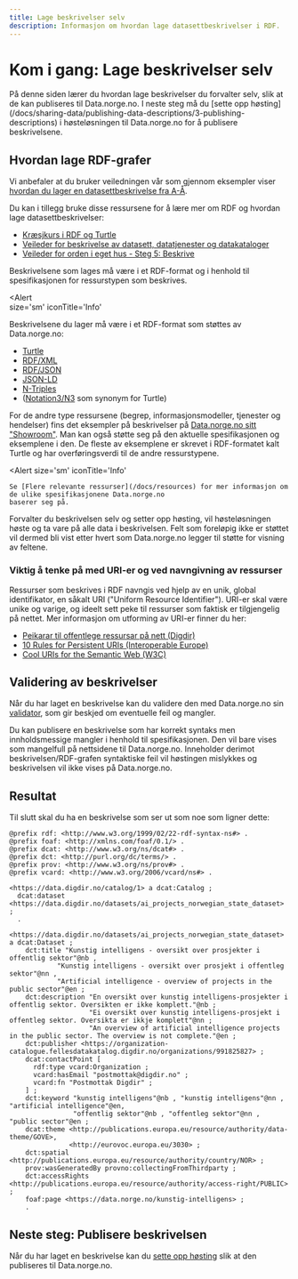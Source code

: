 ```yaml
---
title: Lage beskrivelser selv
description: Informasjon om hvordan lage datasettbeskrivelser i RDF.
---
```


# Kom i gang: Lage beskrivelser selv

<Ingress>
    På denne siden lærer du hvordan lage beskrivelser du forvalter selv, slik at de kan publiseres til Data.norge.no. I
    neste steg må du [sette opp høsting](/docs/sharing-data/publishing-data-descriptions/3-publishing-descriptions) i
    høsteløsningen til Data.norge.no for å publisere beskrivelsene.
</Ingress>

## Hvordan lage RDF-grafer

Vi anbefaler at du bruker veiledningen vår som gjennom eksempler viser [hvordan du lager en datasettbeskrivelse fra A-Å](/docs/sharing-data/how-to-dataset).

Du kan i tillegg bruke disse ressursene for å lære mer om RDF og hvordan lage datasettbeskrivelser:

-   [Kræsjkurs i RDF og Turtle](/docs/sharing-data/rdf/rdf-crash-course)
-   [Veileder for beskrivelse av datasett, datatjenester og datakataloger](https://informasjonsforvaltning.github.io/veileder-beskrivelse-av-datasett/#beskrivelse-av-datasett)
-   [Veileder for orden i eget hus - Steg 5: Beskrive](https://www.digdir.no/informasjonsforvaltning/steg-5-beskrive/2724)

Beskrivelsene som lages må være i et RDF-format og i henhold til spesifikasjonen for ressurstypen som beskrives.

<Alert  
  size='sm'
  iconTitle='Info'
>

Beskrivelsene du lager må være i et RDF-format som støttes av Data.norge.no:

-   [Turtle](https://www.w3.org/TR/turtle/)
-   [RDF/XML](https://www.w3.org/TR/rdf-syntax-grammar/)
-   [RDF/JSON](https://www.w3.org/TR/rdf-json/)
-   [JSON-LD](https://www.w3.org/TR/json-ld11/)
-   [N-Triples](https://www.w3.org/TR/n-triples/)
-   ([Notation3/N3](https://www.w3.org/TeamSubmission/n3/) som synonym for Turtle)

</Alert>

For de andre type ressursene (begrep, informasjonsmodeller, tjenester og hendelser) fins det eksempler på beskrivelser på [Data.norge.no sitt "Showroom"](https://data.norge.no/showroom/overview). Man kan også støtte seg på den aktuelle spesifikasjonen og eksemplene i den. De fleste av eksemplene er skrevet i RDF-formatet kalt Turtle og har overføringsverdi til de andre ressurstypene.

<Alert 
    size='sm'
    iconTitle='Info'
>
    Se [Flere relevante ressurser](/docs/resources) for mer informasjon om de ulike spesifikasjonene Data.norge.no
    baserer seg på.
</Alert>

Forvalter du beskrivelsen selv og setter opp høsting, vil høsteløsningen høste og ta vare på alle data i beskrivelsen. Felt som foreløpig ikke er støttet vil dermed bli vist etter hvert som Data.norge.no legger til støtte for visning av feltene.

### Viktig å tenke på med URI-er og ved navngivning av ressurser

Ressurser som beskrives i RDF navngis ved hjelp av en unik, global identifikator, en såkalt URI ("Uniform Resource Identifier"). URI-er skal være unike og varige, og ideelt sett peke til ressurser som faktisk er tilgjengelig på nettet. Mer informasjon om utforming av URI-er finner du her:

-   [Peikarar til offentlege ressursar på nett (Digdir)](https://www.digdir.no/standarder/peikarar-til-offentlege-ressursar-pa-nett/1492)
-   [10 Rules for Persistent URIs (Interoperable Europe)](https://joinup.ec.europa.eu/collection/semic-support-centre/document/10-rules-persistent-uris)
-   [Cool URIs for the Semantic Web (W3C)](https://www.w3.org/TR/cooluris/#semweb)

## Validering av beskrivelser

Når du har laget en beskrivelse kan du validere den med Data.norge.no sin [validator](https://data.norge.no/validator), som gir beskjed om eventuelle feil og mangler.

Du kan publisere en beskrivelse som har korrekt syntaks men innholdsmessige mangler i henhold til spesifikasjonen. Den vil bare vises som mangelfull på nettsidene til Data.norge.no. Inneholder derimot beskrivelsen/RDF-grafen syntaktiske feil vil høstingen mislykkes og beskrivelsen vil ikke vises på Data.norge.no.

## Resultat

Til slutt skal du ha en beskrivelse som ser ut som noe som ligner dette:

```turtle
@prefix rdf: <http://www.w3.org/1999/02/22-rdf-syntax-ns#> .
@prefix foaf: <http://xmlns.com/foaf/0.1/> .
@prefix dcat: <http://www.w3.org/ns/dcat#> .
@prefix dct: <http://purl.org/dc/terms/> .
@prefix prov: <http://www.w3.org/ns/prov#> .
@prefix vcard: <http://www.w3.org/2006/vcard/ns#> .

<https://data.digdir.no/catalog/1> a dcat:Catalog ;
  dcat:dataset <https://data.digdir.no/datasets/ai_projects_norwegian_state_dataset> ;
  .

<https://data.digdir.no/datasets/ai_projects_norwegian_state_dataset> a dcat:Dataset ;
    dct:title "Kunstig intelligens - oversikt over prosjekter i offentlig sektor"@nb ,
            "Kunstig intelligens - oversikt over prosjekt i offentleg sektor"@nn ,
            "Artificial intelligence - overview of projects in the public sector"@en ;
    dct:description "En oversikt over kunstig intelligens-prosjekter i offentlig sektor. Oversikten er ikke komplett."@nb ;
                    "Ei oversikt over kunstig intelligens-prosjekt i offentleg sektor. Oversikta er ikkje komplett"@nn ;
                    "An overview of artificial intelligence projects in the public sector. The overview is not complete."@en ;
    dct:publisher <https://organization-catalogue.fellesdatakatalog.digdir.no/organizations/991825827> ;
    dcat:contactPoint [
      rdf:type vcard:Organization ;
      vcard:hasEmail "postmottak@digdir.no" ;
      vcard:fn "Postmottak Digdir" ;
    ] ;
    dct:keyword "kunstig intelligens"@nb , "kunstig intelligens"@nn , "artificial intelligence"@en,
                "offentlig sektor"@nb , "offentleg sektor"@nn , "public sector"@en ;
    dcat:theme <http://publications.europa.eu/resource/authority/data-theme/GOVE>,
               <http://eurovoc.europa.eu/3030> ;
    dct:spatial <http://publications.europa.eu/resource/authority/country/NOR> ;
    prov:wasGeneratedBy provno:collectingFromThirdparty ;
    dct:accessRights <http://publications.europa.eu/resource/authority/access-right/PUBLIC> ;
    foaf:page <https://data.norge.no/kunstig-intelligens> ;
    .
```

## Neste steg: Publisere beskrivelsen

Når du har laget en beskrivelse kan du [sette opp høsting](/docs/sharing-data/publishing-data-descriptions/3-publishing-descriptions) slik at den publiseres til Data.norge.no.
